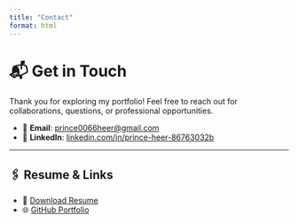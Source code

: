 ---
title: "Contact"
format: html
---

# 📬 Get in Touch

Thank you for exploring my portfolio! Feel free to reach out for collaborations, questions, or professional opportunities.

- 📧 **Email**: [prince0066heer@gmail.com](mailto:prince0066heer@gmail.com)  
- 🔗 **LinkedIn**: [linkedin.com/in/prince-heer-86763032b](https://www.linkedin.com/in/prince-heer-86763032b)

---

## 🖇️ Resume & Links

- 📄 [Download Resume](resume.pdf){download=true}  
- 🌐 [GitHub Portfolio](https://heerprince.github.io/mba-portfolio/)

